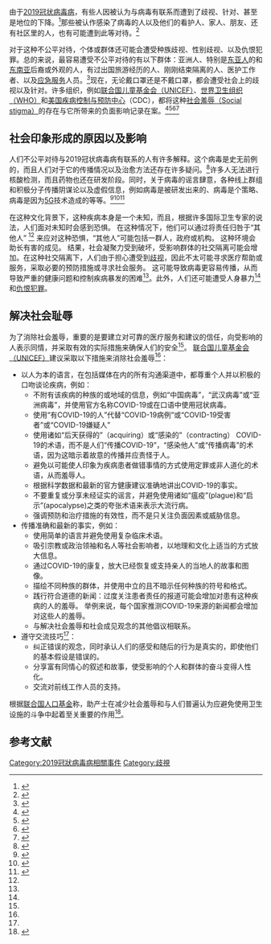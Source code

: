 {{NoteTA
|1 = zh-cn:2019冠状病毒病; zh-hk:2019冠狀病毒病; zh-tw:嚴重特殊傳染性肺炎;zh-my:2019冠状病毒疾病;zh-sg:2019冠状病毒疾病;
}}
{{Expand language|1=en|time=2020-08-30T01:08:50+00:00}}
{{2019冠狀病毒病疫情邊欄}}
由于[[2019冠状病毒病|2019冠状病毒病]]，有些人因被认为与病毒有联系而遭到了歧视、针对、甚至是地位的下降。<ref>{{cite web|title=Social stigma associated with the coronavirus disease (COVID-19)|url=https://www.unicef.org/documents/social-stigma-associated-coronavirus-disease-covid-19|accessdate=2020-04-05|language=en|website=www.unicef.org|archive-date=2020-04-06|archive-url=https://web.archive.org/web/20200406182528/https://www.unicef.org/documents/social-stigma-associated-coronavirus-disease-covid-19|dead-url=no}}</ref>那些被认作感染了病毒的人以及他们的看护人、家人、朋友、还有社区里的人，也有可能遭到此等对待。<ref name="unicef">{{cite web|title=Social Stigma associated with COVID-19|url=https://www.unicef.org/media/65931/file/Social%20stigma%20associated%20with%20the%20coronavirus%20disease%202019%20(COVID-19).pdf|accessdate=2020-04-05|website=UNICEF|archive-date=2020-04-06|archive-url=https://web.archive.org/web/20200406184047/https://www.unicef.org/media/65931/file/Social%20stigma%20associated%20with%20the%20coronavirus%20disease%202019%20(COVID-19).pdf|dead-url=no}}</ref>

对于这种不公平对待，个体或群体还可能会遭受种族歧视、性别歧视、以及仇恨犯罪。总的来说，最容易遭受不公平对待的有以下群体：亚洲人、特别是[[東亞人種|东亚人]]的和[[东南亚|东南亚]]后裔或外观的人，有过出国旅游经历的人、刚刚结束隔离的人、医护工作者、以及[[灾难应对|应急服务]]人员。<ref name="unicef2">{{cite web|title=Social Stigma associated with COVID-19|url=https://www.unicef.org/media/65931/file/Social%20stigma%20associated%20with%20the%20coronavirus%20disease%202019%20(COVID-19).pdf|accessdate=2020-04-05|website=UNICEF|archive-date=2020-04-06|archive-url=https://web.archive.org/web/20200406184047/https://www.unicef.org/media/65931/file/Social%20stigma%20associated%20with%20the%20coronavirus%20disease%202019%20(COVID-19).pdf|dead-url=no}}</ref>现在，无论戴口罩还是不戴口罩，都会遭受社会上的歧视以及针对。许多组织，例如[[联合国儿童基金会|联合国儿童基金会（UNICEF）]]、[[世界卫生组织|世界卫生组织（WHO）]]和[[美国疾病控制与预防中心|美国疾病控制与预防中心]]（CDC），都将这种[[社會污名|社会羞辱（Social stigma）]]的存在与它所带来的负面影响记录在案。<ref name="cdc">{{cite web|title=Coronavirus Disease 2019 (COVID-19)|url=https://www.cdc.gov/coronavirus/2019-ncov/daily-life-coping/reducing-stigma.html?CDC_AA_refVal=https%3A%2F%2Fwww.cdc.gov%2Fcoronavirus%2F2019-ncov%2Fsymptoms-testing%2Freducing-stigma.html|accessdate=2020-04-05|date=2020-01-11|language=en-us|website=Centers for Disease Control and Prevention|archive-date=2021-01-17|archive-url=https://web.archive.org/web/20210117225642/https://www.cdc.gov/coronavirus/2019-ncov/daily-life-coping/reducing-stigma.html?CDC_AA_refVal=https%3A%2F%2Fwww.cdc.gov%2Fcoronavirus%2F2019-ncov%2Fsymptoms-testing%2Freducing-stigma.html|dead-url=no}}</ref><ref>{{cite web|title=Mental health and psychosocial considerations during the COVID-19 outbreak|url=https://www.who.int/docs/default-source/coronaviruse/mental-health-considerations.pdf|accessdate=2020-04-05|publisher=World Health Organization|archive-date=2020-04-06|archive-url=https://web.archive.org/web/20200406183723/https://www.who.int/docs/default-source/coronaviruse/mental-health-considerations.pdf|dead-url=no}}</ref><ref>{{cite news|title=Asian-American Leaders Condemn COVID-19 Racism|url=https://www.colorlines.com/articles/asian-american-leaders-condemn-covid-19-racism|accessdate=2020-04-05|work=www.colorlines.com|date=2020-03-13|language=en|archive-date=2020-04-06|archive-url=https://web.archive.org/web/20200406182527/https://www.colorlines.com/articles/asian-american-leaders-condemn-covid-19-racism|dead-url=no}}</ref><ref>{{Cite web|title=COVID-19 (coronavirus): Stop the stigma|url=https://www.mayoclinic.org/diseases-conditions/coronavirus/in-depth/coronavirus-stigma/art-20484278|language=en|access-date=2020-06-05|website=Mayo Clinic|archive-date=2020-11-16|archive-url=https://web.archive.org/web/20201116230923/https://www.mayoclinic.org/diseases-conditions/coronavirus/in-depth/coronavirus-stigma/art-20484278|dead-url=no}}</ref>

== 社会印象形成的原因以及影响 ==
人们不公平对待与2019冠状病毒病有联系的人有许多解释。这个病毒是史无前例的，而且人们对于它的传播情况以及治愈方法还存在许多疑问。<ref>{{Cite web|title=Why America is still failing on coronavirus testing|url=https://www.vox.com/2020/4/10/21214218/trump-coronavirus-testing-social-distancing|date=2020-04-10|last=Lopez|first=German|language=en|access-date=2020-06-05|website=Vox|archive-date=2020-12-20|archive-url=https://web.archive.org/web/20201220005801/https://www.vox.com/2020/4/10/21214218/trump-coronavirus-testing-social-distancing|dead-url=no}}</ref>许多人无法进行核酸检测，而且药物也还在研发阶段。同时，关于病毒的谣言肆意，各种线上群组和积极分子传播阴谋论以及虚假信息，例如病毒是被研发出来的、病毒是个策略、病毒是因为[[5G|5G]]技术造成的等等。<ref>{{Cite web|title=Social media used to spread, create COVID-19 falsehoods|url=https://news.harvard.edu/gazette/story/2020/05/social-media-used-to-spread-create-covid-19-falsehoods/|date=2020-05-08|language=en-US|access-date=2020-06-05|website=Harvard Gazette|archive-date=2020-05-22|archive-url=https://web.archive.org/web/20200522064215/https://news.harvard.edu/gazette/story/2020/05/social-media-used-to-spread-create-covid-19-falsehoods/|dead-url=no}}</ref><ref>{{Cite journal|title=The epic battle against coronavirus misinformation and conspiracy theories|url=https://www.nature.com/articles/d41586-020-01452-z|first1=Philip|last2=Maxmen|first2=Amy|date=2020-05-27|journal=Nature|issue=7809|doi=10.1038/d41586-020-01452-z|volume=581|pages=371–374|language=en|bibcode=2020Natur.581..371B|pmid=32461658|last1=Ball|doi-access=free|access-date=2020-08-30|archive-date=2021-01-09|archive-url=https://web.archive.org/web/20210109030036/https://www.nature.com/articles/d41586-020-01452-z|dead-url=no}}</ref><ref>{{Cite web|title=Conspiracy theorists say 5G causes novel coronavirus, so now they're harassing and attacking UK telecoms engineers|url=https://www.theverge.com/2020/6/3/21276912/5g-conspiracy-theories-coronavirus-uk-telecoms-engineers-attacks-abuse|date=2020-06-03|last=Vincent|first=James|language=en|access-date=2020-06-05|website=The Verge|archive-date=2020-12-30|archive-url=https://web.archive.org/web/20201230062030/https://www.theverge.com/2020/6/3/21276912/5g-conspiracy-theories-coronavirus-uk-telecoms-engineers-attacks-abuse|dead-url=no}}</ref>

在这种文化背景下，这种疾病本身是一个未知，而且，根据许多国际卫生专家的说法，人们面对未知时会感到恐惧。 在这种情况下，他们可以通过将责任归咎于“其他人” <ref name="unicef" /> 来应对这种恐惧，“其他人”可能包括一群人，政府或机构。 这种环境会助长有害的成见。 结果，社会凝聚力受到破坏，受影响群体的社交隔离可能会增加。在这种社交隔离下，人们由于担心遭受到[[歧视|歧视]]，因此不太可能寻求医疗帮助或服务，采取必要的预防措施或寻求社会服务。 这可能导致病毒更容易传播，从而导致严重的健康问题和控制疾病暴发的困难<ref name="unicef" />。此外，人们还可能遭受人身暴力<ref name="cdc" />和[[仇恨犯罪|仇恨犯罪]]。

== 解决社会耻辱 ==
为了消除社会羞辱，重要的是要建立对可靠的医疗服务和建议的信任，向受影响的人表示同情，并采取有效的实际措施来确保人们的安全<ref name="unicef" />。 [[联合国儿童基金会|联合国儿童基金会（UNICEF）]]建议采取以下措施来消除社会羞辱<ref name="unicef" />：

* 以人为本的语言，在包括媒体在内的所有沟通渠道中，都尊重个人并以积极的口吻谈论疾病，例如：
** 不附有该疾病的种族的或地域的信息，例如“中国病毒”，“武汉病毒”或“亚洲病毒”，并使用官方名称COVID-19或在口语中使用冠状病毒。
** 使用“有COVID-19的人”代替“COVID-19病例”或“COVID-19受害者”或“COVID-19嫌疑人”
** 使用诸如“后天获得的”（acquiring）或“感染的”（contracting） COVID-19的术语，而不是人们“传播COVID-19”，“感染他人”或“传播病毒”的术语，因为这暗示着故意的传播并应责怪于人。
** 避免以可能使人印象为疾病患者做错事情的方式使用定罪或非人道化的术语，从而羞辱人。
** 根据科学数据和最新的官方健康建议准确地讲出COVID-19的事实。
** 不要重复或分享未经证实的谣言，并避免使用诸如“瘟疫”(plague)和“启示”(apocalypse)之类的夸张术语来表示大流行病。
** 强调预防和治疗措施的有效性，而不是只关注负面因素或威胁信息。
* 传播准确和最新的事实，例如：
** 使用简单的语言并避免使用复杂临床术语。
** 吸引宗教或政治领袖和名人等社会影响者，以地理和文化上适当的方式放大信息。
** 通过COVID-19的康复，放大已经恢复或支持亲人的当地人的故事和图像。
** 描绘不同种族的群体，并使用中立的且不暗示任何种族的符号和格式。
** 践行符合道德的新闻：过度关注患者责任的报道可能会增加对患有这种疾病的人的羞辱。 举例来说，每个国家推测COVID-19来源的新闻都会增加对这些人的羞辱。
** 与解决社会羞辱和社会成见观念的其他倡议相联系。
* 遵守交流技巧<ref name =cdc/>：
** 纠正错误的观念，同时承认人们的感受和随后的行为是真实的，即使他们的基本假设是错误的。
** 分享富有同情心的叙述和故事，使受影响的个人和群体的奋斗变得人性化。
** 交流对前线工作人员的支持。

根据[[联合国人口基金|联合国人口基金]]称，助产士在减少社会羞辱和与人们普遍认为应避免使用卫生设施的斗争中起着至关重要的作用<ref>{{cite web |title=COVID-19 Technical Brief for Maternity Services |url=https://www.unfpa.org/resources/covid-19-technical-brief-maternity-services |website=www.unfpa.org |date=May 2020 |access-date=5 June 2020 |archive-date=2021-05-30 |archive-url=https://web.archive.org/web/20210530065622/https://www.unfpa.org/resources/covid-19-technical-brief-maternity-services }}</ref>。

== 参考文献 ==
{{Reflist}}

{{COVID-19}}

[[Category:2019冠狀病毒病相關事件|Category:2019冠狀病毒病相關事件]]
[[Category:歧視|Category:歧視]]